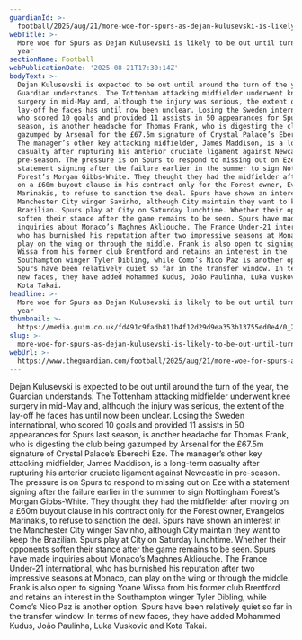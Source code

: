 ```yaml
---
guardianId: >-
  football/2025/aug/21/more-woe-for-spurs-as-dejan-kulusevski-is-likely-to-be-out-until-turn-of-the-year
webTitle: >-
  More woe for Spurs as Dejan Kulusevski is likely to be out until turn of the
  year
sectionName: Football
webPublicationDate: '2025-08-21T17:30:14Z'
bodyText: >-
  Dejan Kulusevski is expected to be out until around the turn of the year, the
  Guardian understands. The Tottenham attacking midfielder underwent knee
  surgery in mid-May and, although the injury was serious, the extent of the
  lay-off he faces has until now been unclear. Losing the Sweden international,
  who scored 10 goals and provided 11 assists in 50 appearances for Spurs last
  season, is another headache for Thomas Frank, who is digesting the club being
  gazumped by Arsenal for the £67.5m signature of Crystal Palace’s Eberechi Eze.
  The manager’s other key attacking midfielder, James Maddison, is a long-term
  casualty after rupturing his anterior cruciate ligament against Newcastle in
  pre-season. The pressure is on Spurs to respond to missing out on Eze with a
  statement signing after the failure earlier in the summer to sign Nottingham
  Forest’s Morgan Gibbs-White. They thought they had the midfielder after moving
  on a £60m buyout clause in his contract only for the Forest owner, Evangelos
  Marinakis, to refuse to sanction the deal. Spurs have shown an interest in the
  Manchester City winger Savinho, although City maintain they want to keep the
  Brazilian. Spurs play at City on Saturday lunchtime. Whether their opponents
  soften their stance after the game remains to be seen. Spurs have made
  inquiries about Monaco’s Maghnes Akliouche. The France Under-21 international,
  who has burnished his reputation after two impressive seasons at Monaco, can
  play on the wing or through the middle. Frank is also open to signing Yoane
  Wissa from his former club Brentford and retains an interest in the
  Southampton winger Tyler Dibling, while Como’s Nico Paz is another option.
  Spurs have been relatively quiet so far in the transfer window. In terms of
  new faces, they have added Mohammed Kudus, João Paulinha, Luka Vuskovic and
  Kota Takai.
headline: >-
  More woe for Spurs as Dejan Kulusevski is likely to be out until turn of the
  year
thumbnail: >-
  https://media.guim.co.uk/fd491c9fadb811b4f12d29d9ea353b13755ed0e4/0_249_2722_2177/500.jpg
slug: >-
  more-woe-for-spurs-as-dejan-kulusevski-is-likely-to-be-out-until-turn-of-the-year
webUrl: >-
  https://www.theguardian.com/football/2025/aug/21/more-woe-for-spurs-as-dejan-kulusevski-is-likely-to-be-out-until-turn-of-the-year
---
```

Dejan Kulusevski is expected to be out until around the turn of the year, the Guardian understands. The Tottenham attacking midfielder underwent knee surgery in mid-May and, although the injury was serious, the extent of the lay-off he faces has until now been unclear. Losing the Sweden international, who scored 10 goals and provided 11 assists in 50 appearances for Spurs last season, is another headache for Thomas Frank, who is digesting the club being gazumped by Arsenal for the £67.5m signature of Crystal Palace’s Eberechi Eze. The manager’s other key attacking midfielder, James Maddison, is a long-term casualty after rupturing his anterior cruciate ligament against Newcastle in pre-season. The pressure is on Spurs to respond to missing out on Eze with a statement signing after the failure earlier in the summer to sign Nottingham Forest’s Morgan Gibbs-White. They thought they had the midfielder after moving on a £60m buyout clause in his contract only for the Forest owner, Evangelos Marinakis, to refuse to sanction the deal. Spurs have shown an interest in the Manchester City winger Savinho, although City maintain they want to keep the Brazilian. Spurs play at City on Saturday lunchtime. Whether their opponents soften their stance after the game remains to be seen. Spurs have made inquiries about Monaco’s Maghnes Akliouche. The France Under-21 international, who has burnished his reputation after two impressive seasons at Monaco, can play on the wing or through the middle. Frank is also open to signing Yoane Wissa from his former club Brentford and retains an interest in the Southampton winger Tyler Dibling, while Como’s Nico Paz is another option. Spurs have been relatively quiet so far in the transfer window. In terms of new faces, they have added Mohammed Kudus, João Paulinha, Luka Vuskovic and Kota Takai.
